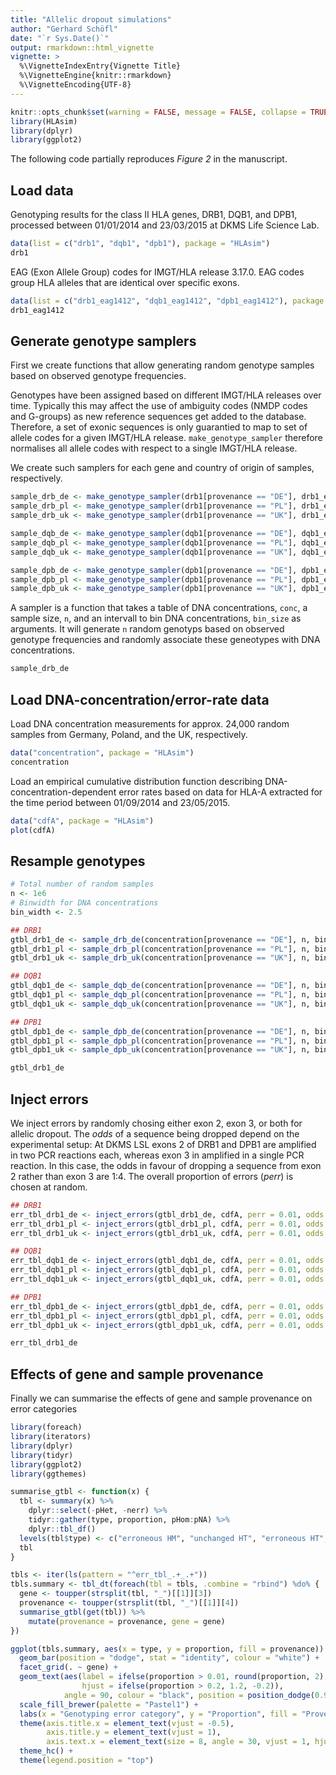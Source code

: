 ```yaml
---
title: "Allelic dropout simulations"
author: "Gerhard Schöfl"
date: "`r Sys.Date()`"
output: rmarkdown::html_vignette
vignette: >
  %\VignetteIndexEntry{Vignette Title}
  %\VignetteEngine{knitr::rmarkdown}
  %\VignetteEncoding{UTF-8}
---
```


```r
knitr::opts_chunk$set(warning = FALSE, message = FALSE, collapse = TRUE, comment = "#>")
library(HLAsim)
library(dplyr)
library(ggplot2)
```

The following code partially reproduces _Figure 2_ in the manuscript.

## Load data

Genotyping results for the class II HLA genes, DRB1, DQB1, and DPB1, processed between 01/01/2014 and 23/03/2015 at DKMS Life Science Lab.
```r
data(list = c("drb1", "dqb1", "dpb1"), package = "HLAsim")
drb1
```

EAG (Exon Allele Group) codes for IMGT/HLA release 3.17.0. EAG codes group HLA alleles that are identical over specific exons.  
```r
data(list = c("drb1_eag1412", "dqb1_eag1412", "dpb1_eag1412"), package = "HLAsim")
drb1_eag1412
```

## Generate genotype samplers

First we create functions that allow generating random genotype samples based on observed genotype frequencies. 

Genotypes have been assigned based on different IMGT/HLA releases over time. Typically this may affect the use of ambiguity codes (NMDP codes and G-groups) as new reference sequences get added to the database. Therefore, a set of exonic sequences is only guarantied to map to set of allele codes for a given IMGT/HLA release. `make_genotype_sampler` therefore normalises all allele codes with respect to a single IMGT/HLA release.

We create such samplers for each gene and country of origin of samples, respectively.

```r
sample_drb_de <- make_genotype_sampler(drb1[provenance == "DE"], drb1_eag1412)
sample_drb_pl <- make_genotype_sampler(drb1[provenance == "PL"], drb1_eag1412)
sample_drb_uk <- make_genotype_sampler(drb1[provenance == "UK"], drb1_eag1412)

sample_dqb_de <- make_genotype_sampler(dqb1[provenance == "DE"], dqb1_eag1412)
sample_dqb_pl <- make_genotype_sampler(dqb1[provenance == "PL"], dqb1_eag1412)
sample_dqb_uk <- make_genotype_sampler(dqb1[provenance == "UK"], dqb1_eag1412)

sample_dpb_de <- make_genotype_sampler(dpb1[provenance == "DE"], dpb1_eag1412)
sample_dpb_pl <- make_genotype_sampler(dpb1[provenance == "PL"], dpb1_eag1412)
sample_dpb_uk <- make_genotype_sampler(dpb1[provenance == "UK"], dpb1_eag1412)
```

A sampler is a function that takes a table of DNA concentrations, `conc`, a sample size, `n`, and an intervall to bin DNA concentrations, `bin_size` as arguments. It will generate `n` random genotyps based on observed genotype frequencies and randomly associate these geneotypes with DNA concentrations.

```r
sample_drb_de
```

## Load DNA-concentration/error-rate data

Load DNA concentration measurements for approx. 24,000 random samples from Germany, Poland, and the UK, respectively.
```r
data("concentration", package = "HLAsim")
concentration
```

Load an empirical cumulative distribution function describing DNA-concentration-dependent error rates based on data for HLA-A extracted for the time period between 01/09/2014 and 23/05/2015.
```r
data("cdfA", package = "HLAsim")
plot(cdfA)
```

## Resample genotypes

```r
# Total number of random samples
n <- 1e6
# Binwidth for DNA concentrations
bin_width <- 2.5
```

```r
## DRB1
gtbl_drb1_de <- sample_drb_de(concentration[provenance == "DE"], n, bin_width)
gtbl_drb1_pl <- sample_drb_pl(concentration[provenance == "PL"], n, bin_width)
gtbl_drb1_uk <- sample_drb_uk(concentration[provenance == "UK"], n, bin_width)

## DQB1
gtbl_dqb1_de <- sample_dqb_de(concentration[provenance == "DE"], n, bin_width)
gtbl_dqb1_pl <- sample_dqb_pl(concentration[provenance == "PL"], n, bin_width)
gtbl_dqb1_uk <- sample_dqb_uk(concentration[provenance == "UK"], n, bin_width)

## DPB1
gtbl_dpb1_de <- sample_dpb_de(concentration[provenance == "DE"], n, bin_width)
gtbl_dpb1_pl <- sample_dpb_pl(concentration[provenance == "PL"], n, bin_width)
gtbl_dpb1_uk <- sample_dpb_uk(concentration[provenance == "UK"], n, bin_width)

gtbl_drb1_de
```

## Inject errors

We inject errors by randomly chosing either exon 2, exon 3, or both for allelic dropout. The _odds_ of a sequence being dropped depend on the experimental setup: At DKMS LSL exons 2 of DRB1 and DPB1 are amplified in two PCR reactions each, whereas exon 3 in amplified in a single PCR reaction. In this case, the odds in favour of dropping a sequence from exon 2 rather than exon 3 are 1:4. The overall proportion of errors (_perr_) is chosen at random.

```r
## DRB1
err_tbl_drb1_de <- inject_errors(gtbl_drb1_de, cdfA, perr = 0.01, odds = 0.25)
err_tbl_drb1_pl <- inject_errors(gtbl_drb1_pl, cdfA, perr = 0.01, odds = 0.25)
err_tbl_drb1_uk <- inject_errors(gtbl_drb1_uk, cdfA, perr = 0.01, odds = 0.25)

## DQB1
err_tbl_dqb1_de <- inject_errors(gtbl_dqb1_de, cdfA, perr = 0.01, odds = 1)
err_tbl_dqb1_pl <- inject_errors(gtbl_dqb1_pl, cdfA, perr = 0.01, odds = 1)
err_tbl_dqb1_uk <- inject_errors(gtbl_dqb1_uk, cdfA, perr = 0.01, odds = 1)

## DPB1
err_tbl_dpb1_de <- inject_errors(gtbl_dpb1_de, cdfA, perr = 0.01, odds = 0.25)
err_tbl_dpb1_pl <- inject_errors(gtbl_dpb1_pl, cdfA, perr = 0.01, odds = 0.25)
err_tbl_dpb1_uk <- inject_errors(gtbl_dpb1_uk, cdfA, perr = 0.01, odds = 0.25)

err_tbl_drb1_de
```

## Effects of gene and sample provenance

Finally we can summarise the effects of gene and sample provenance on error categories

```r
library(foreach)
library(iterators)
library(dplyr)
library(tidyr)
library(ggplot2)
library(ggthemes)

summarise_gtbl <- function(x) {
  tbl <- summary(x) %>%
    dplyr::select(-pHet, -nerr) %>%
    tidyr::gather(type, proportion, pHom:pNA) %>%
    dplyr::tbl_df()
  levels(tbl$type) <- c("erroneous HM", "unchanged HT", "erroneous HT", "incomp. exons")
  tbl
}

tbls <- iter(ls(pattern = "^err_tbl_.+_.+"))
tbls.summary <- tbl_dt(foreach(tbl = tbls, .combine = "rbind") %do% {
  gene <- toupper(strsplit(tbl, "_")[[1]][3])
  provenance <- toupper(strsplit(tbl, "_")[[1]][4])
  summarise_gtbl(get(tbl)) %>%
    mutate(provenance = provenance, gene = gene)
})

ggplot(tbls.summary, aes(x = type, y = proportion, fill = provenance)) +
  geom_bar(position = "dodge", stat = "identity", colour = "white") +
  facet_grid(. ~ gene) +
  geom_text(aes(label = ifelse(proportion > 0.01, round(proportion, 2), ""),
                hjust = ifelse(proportion > 0.2, 1.2, -0.2)),
            angle = 90, colour = "black", position = position_dodge(0.9), size = 2.5) +
  scale_fill_brewer(palette = "Pastel1") +
  labs(x = "Genotyping error category", y = "Proportion", fill = "Provenance") +
  theme(axis.title.x = element_text(vjust = -0.5),
        axis.title.y = element_text(vjust = 1),
        axis.text.x = element_text(size = 8, angle = 30, vjust = 1, hjust = 1)) +
  theme_hc() + 
  theme(legend.position = "top")
```




